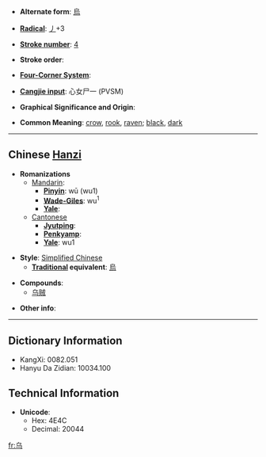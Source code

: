 * '''Alternate form''': [[烏]]

* '''[[Wiktionary:Chinese radical index| Radical]]''': [[Wiktionary:Chinese radical index 丿|丿]]+3

* '''[[Wiktionary:Chinese total strokes index|Stroke number]]''': [[Wiktionary:Chinese total strokes index 4|4]]

* '''Stroke order''': 

* '''[[Wiktionary:Chinese four corner index|Four-Corner System]]''': 

* '''[[Wiktionary:Chinese Cangjie index|Cangjie input]]''': 心女尸一 (PVSM)

* '''Graphical Significance and Origin''': 

* '''Common Meaning''': [[crow]], [[rook]], [[raven]]; [[black]], [[dark]]

----

== Chinese [[Hanzi]] ==

* '''Romanizations'''
** [[Mandarin]]:
*** '''[[Pinyin]]''': wū (wu1)
*** '''[[Wade-Giles]]''': wu<sup>1</sup>
*** '''[[Yale]]''': 
**[[Cantonese]]
***'''[[Jyutping]]''':
***'''[[Penkyamp]]''': 
***'''[[Yale]]''': wu1

* '''Style''': [[Simplified Chinese]] 
** '''[[Traditional Chinese|Traditional]] equivalent''': [[烏]]

* '''Compounds''':
**[[乌贼]]

* '''Other info''': 

----

== Dictionary Information ==

* KangXi: 0082.051
* Hanyu Da Zidian: 10034.100

== Technical Information ==

* '''Unicode''':
** Hex: 4E4C
** Decimal: 20044

[[fr:乌]]